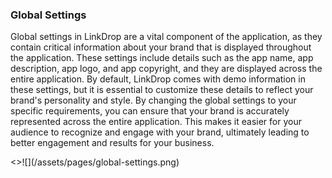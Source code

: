 ### Global Settings


<p className="my-4">
  Global settings in LinkDrop are a vital component of the application, as they
  contain critical information about your brand that is displayed throughout the
  application. These settings include details such as the app name, app
  description, app logo, and app copyright, and they are displayed across the
  entire application. By default, LinkDrop comes with demo information in these
  settings, but it is essential to customize these details to reflect your
  brand's personality and style. By changing the global settings to your
  specific requirements, you can ensure that your brand is accurately
  represented across the entire application. This makes it easier for your
  audience to recognize and engage with your brand, ultimately leading to better
  engagement and results for your business.
</p>

<Card image>
  <>![](/assets/pages/global-settings.png)</>
</Card>
